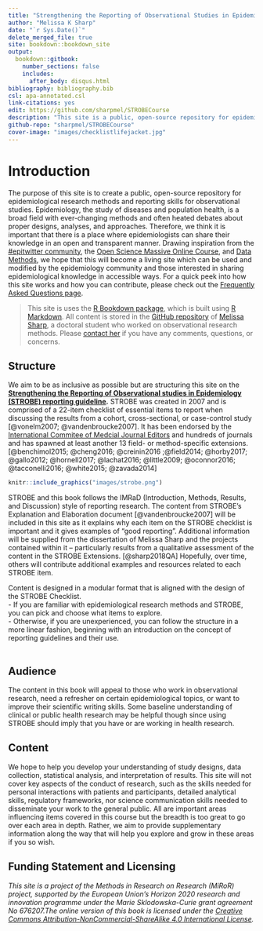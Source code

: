 ---
title: "Strengthening the Reporting of Observational Studies in Epidemiology STROBE (STROBE) Educational Expansion"
author: "Melissa K Sharp"
date: "`r Sys.Date()`"
delete_merged_file: true
site: bookdown::bookdown_site
output:
  bookdown::gitbook:
    number_sections: false 
    includes: 
      after_body: disqus.html
bibliography: bibliography.bib
csl: apa-annotated.csl
link-citations: yes
edit: https://github.com/sharpmel/STROBECourse
description: "This site is a public, open-source repository for epidemiological research methods and reporting skills for observational studies. We aim to be as inclusive as possible but this site is based on the Strengthening the Reporting of Observational studies in Epidemiology Statement."
github-repo: "sharpmel/STROBECourse"
cover-image: "images/checklistlifejacket.jpg"
---

# Introduction {- #intro}
The purpose of this site is to create a public, open-source repository for epidemiological research methods and reporting skills for observational studies. Epidemiology, the study of diseases and population health, is a broad field with ever-changing methods and often heated debates about proper designs, analyses, and approaches. Therefore, we think it is important that there is a place where epidemiologists can share their knowledge in an open and transparent manner. Drawing inspiration from the [#epitwitter community](https://twitter.com/hashtag/epitwitter?lang=en), the [Open Science Massive Online Course](https://opensciencemooc.eu/), and [Data Methods](https://discourse.datamethods.org/), we hope that this will become a living site which can be used and modified by the epidemiology community and those interested in sharing epidemiological knowledge in accessible ways. For a quick peek into how this site works and how you can contribute, please check out the [Frequently Asked Questions page](#faq).
</br>

> This site is uses the [R Bookdown package](https://bookdown.org/), which is built using [R Markdown](http://rmarkdown.rstudio.com). All content is stored in the [GitHub repository](https://github.com/sharpmel/STROBECourse) of [Melissa Sharp](http://melssaksharp.wordpress.com), a doctoral student who worked on observational research methods. Please [contact her](mailto:melissaksharp@gmail.com) if you have any comments, questions, or concerns. 

## Structure {-}
We aim to be as inclusive as possible but are structuring this site on the **[Strengthening the Reporting of Observational studies in Epidemiology (STROBE) reporting guideline](http://strobe-statement.com).** STROBE was created in 2007 and is comprised of a 22-item checklist of essential items to report when discussing the results from a cohort, cross-sectional, or case-control study [@vonelm2007; @vandenbroucke2007]. It has been endorsed by the [International Commitee of Medcial Journal Editors](www.icmje.org/) and hundreds of journals and has spawned at least another 13 field- or method-specific extensions. [@benchimol2015; @cheng2016; @creinin2016 ;@field2014; @horby2017; @gallo2012; @hornell2017; @lachat2016; @little2009; @oconnor2016; @tacconelli2016; @white2015; @zavada2014]
</br>

```{r STROBEChecklist, echo=FALSE, fig.cap="STROBE Checklist", out.width = '100%'}
knitr::include_graphics("images/strobe.png")
```

STROBE and this book follows the IMRaD (Introduction, Methods, Results, and Discussion) style of reporting research. The content from STROBE's Explanation and Elaboration document [@vandenbroucke2007] will be included in this site as it explains why each item on the STROBE checklist is important and it gives examples of "good reporting". Additional information will be supplied from the dissertation of Melissa Sharp and the projects contained within it -- particularly results from a qualitative assessment of the content in the STROBE Extensions. [@sharp2018QA] Hopefully, over time, others will contribute additional examples and resources related to each STROBE item.
</br>

Content is designed in a modular format that is aligned with the design of the STROBE Checklist.</br>
-	If you are familiar with epidemiological research methods and STROBE, you can pick and choose what items to explore.
</br> 
-	Otherwise, if you are unexperienced, you can follow the structure in a more linear fashion, beginning with an introduction on the concept of reporting guidelines and their use.  
</br>

## Audience {-}
The content in this book will appeal to those who work in observational research, need a refresher on certain epidemiological topics, or want to improve their scientific writing skills. Some baseline understanding of clinical or public health research may be helpful though since using STROBE should imply that you have or are working in health research. 
</br>

## Content {-}
We hope to help you develop your understanding of study designs, data collection, statistical analysis, and interpretation of results. This site will not cover key aspects of the conduct of research, such as the skills needed for personal interactions with patients and participants, detailed analytical skills, regulatory frameworks, nor science communication skills needed to disseminate your work to the general public. All are important areas influencing items covered in this course but the breadth is too great to go over each area in depth. Rather, we aim to provide supplementary information along the way that will help you explore and grow in these areas if you so wish.
</br>

<h2> Funding Statement and Licensing </h2>
*This site is a project of the Methods in Research on Research (MiRoR) project, supported by the European Union’s Horizon 2020 research and innovation programme under the Marie Sklodowska-Curie grant agreement No 676207.The online version of this book is licensed under the [Creative Commons Attribution-NonCommercial-ShareAlike 4.0 International License](https://creativecommons.org/licenses/by-nc-sa/4.0/).* 
</br>